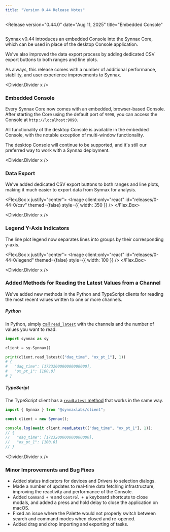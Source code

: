 ```yaml
---
title: "Version 0.44 Release Notes"
---
```




<Release
    version="0.44.0"
    date="Aug 11, 2025"
    title="Embedded Console"
>

<Image client:only="react" id="releases/0-44-0/thumbnail" themed={false} />

Synnax v0.44 introduces an embedded Console into the Synnax Core, which can be used in
place of the desktop Console application.

We've also improved the data export process by adding dedicated CSV export buttons to
both ranges and line plots.

As always, this release comes with a number of additional performance, stability, and
user experience improvements to Synnax.

<Divider.Divider x />

### Embedded Console

Every Synnax Core now comes with an embedded, browser-based Console. After starting the
Core using the default port of `9090`, you can access the Console at
`http://localhost:9090`.

All functionality of the desktop Console is available in the embedded Console, with the
notable exception of multi-window functionality.

The desktop Console will continue to be supported, and it's still our preferred way to
work with a Synnax deployment.

<Divider.Divider x />

### Data Export

We've added dedicated CSV export buttons to both ranges and line plots, making it much
easier to export data from Synnax for analysis.

<Flex.Box x justify="center">
  <Image
    client:only="react"
    id="releases/0-44-0/csv"
    themed={false}
    style={{ width: 350 }}
  />
</Flex.Box>

<Divider.Divider x />

### Legend Y-Axis Indicators

The line plot legend now separates lines into groups by their corresponding y-axis.

<Flex.Box x justify="center">
  <Image
    client:only="react"
    id="releases/0-44-0/legend"
    themed={false}
    style={{ width: 100 }}
  />
</Flex.Box>

<Divider.Divider x />

### Added Methods for Reading the Latest Values from a Channel

We've added new methods in the Python and TypeScript clients for reading the most recent
values written to one or more channels.

##### Python

In Python, simply [call `read_latest`](/reference/python-client/read-data) with the
channels and the number of values you want to read.

```python
import synnax as sy

client = sy.Synnax()

print(client.read_latest(["daq_time", "ox_pt_1"], 1))
# {
#   "daq_time": [1723200000000000000],
#   "ox_pt_1": [100.0]
# }
```

##### TypeScript

The TypeScript client has a
[`readLatest` method](/reference/typescript-client/read-data) that works in the same
way.

```typescript
import { Synnax } from "@synnaxlabs/client";

const client = new Synnax();

console.log(await client.readLatest(["daq_time", "ox_pt_1"], 1));
// {
//   "daq_time": [1723200000000000000],
//   "ox_pt_1": [100.0]
// }
```

<Divider.Divider x />

### Minor Improvements and Bug Fixes

- Added status indicators for devices and Drivers to selection dialogs.
- Made a number of updates to real-time data fetching infrastructure, improving the
  reactivity and performance of the Console.
- Added `Command + W` and `Control + W` keyboard shortcuts to close modals, and added a
  press and hold delay to close the application on macOS.
- Fixed an issue where the Palette would not properly switch between search and command
  modes when closed and re-opened.
- Added drag and drop importing and exporting of tasks.

</Release>
